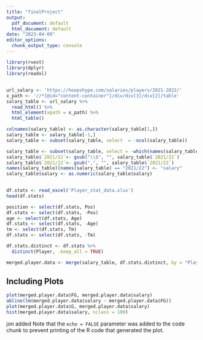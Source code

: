 ```yaml
---
title: "finalProject"
output:
  pdf_document: default
  html_document: default
date: "2023-04-09"
editor_options: 
  chunk_output_type: console
---
```


```r
library(rvest)
library(dplyr)
library(readxl)
```

## 

```r
url_salary <- 'https://hoopshype.com/salaries/players/2021-2022/'
x_path <- '//*[@id="content-container"]/div/div[3]/div[2]/table'
salary_table <- url_salary %>%
  read_html() %>%
  html_element(xpath = x_path) %>%
  html_table()
```

```r
colnames(salary_table) <- as.character(salary_table[1,])
salary_table <- salary_table[-1,]
salary_table <- subset(salary_table, select  = -ncol(salary_table))
```

```r
salary_table <- subset(salary_table, select = -which(names(salary_table) == "NA"))
salary_table$`2021/22`<- gsub("\\$", "", salary_table$`2021/22`)
salary_table$`2021/22`<- gsub(",", "", salary_table$`2021/22`)
names(salary_table)[names(salary_table) == "2021/22"] <- "salary"
salary_table$salary <- as.numeric(salary_table$salary)
                                
```

```r
df.stats <- read_excel('Player_stat_data.xlsx')
head(df.stats)

position <- select(df.stats, Pos) 
df.stats <- select(df.stats, -Pos)
age <- select(df.stats, Age) 
df.stats <- select(df.stats, -Age)
tm <- select(df.stats, Tm) 
df.stats <- select(df.stats, -Tm)
```

```r
df.stats.distinct <- df.stats %>% 
  distinct(Player, .keep_all = TRUE)
```

```r
merged.player.data <- merge(salary_table, df.stats.distinct, by = "Player", all = FALSE)
```
## Including Plots


```r
plot(merged.player.data$FG, merged.player.data$salary)
abline(lm(merged.player.data$salary ~ merged.player.data$FG))
plot(merged.player.data$G, merged.player.data$salary)
hist(merged.player.data$salary, nclass = 100)
```
jon added
Note that the `echo = FALSE` parameter was added to the code chunk to prevent printing of the R code that generated the plot.
